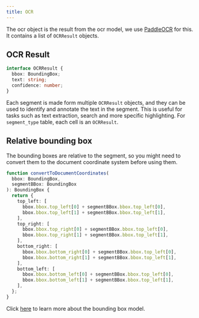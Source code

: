 ```yaml
---
title: OCR
---
```


The ocr object is the result from the ocr model, we use [PaddleOCR](https://github.com/PaddlePaddle/PaddleOCR) for this.
It contains a list of `OCRResult` objects.

## OCR Result

```typescript
interface OCRResult {
  bbox: BoundingBox;
  text: string;
  confidence: number;
}
```

Each segment is made form multiple `OCRResult` objects, and they can be used to identify and annotate the text in the segment.
This is useful for tasks such as text extraction, search and more specific highlighting.
For `segment_type` table, each cell is an `OCRResult`.

## Relative bounding box

The bounding boxes are relative to the segment, so you might need to convert them to the document coordinate system before using them.

```typescript
function convertToDocumentCoordinates(
  bbox: BoundingBox,
  segmentBBox: BoundingBox
): BoundingBox {
  return {
    top_left: [
      bbox.bbox.top_left[0] + segmentBBox.bbox.top_left[0],
      bbox.bbox.top_left[1] + segmentBBox.bbox.top_left[1],
    ],
    top_right: [
      bbox.bbox.top_right[0] + segmentBBox.bbox.top_left[0],
      bbox.bbox.top_right[1] + segmentBBox.bbox.top_left[1],
    ],
    bottom_right: [
      bbox.bbox.bottom_right[0] + segmentBBox.bbox.top_left[0],
      bbox.bbox.bottom_right[1] + segmentBBox.bbox.top_left[1],
    ],
    bottom_left: [
      bbox.bbox.bottom_left[0] + segmentBBox.bbox.top_left[0],
      bbox.bbox.bottom_left[1] + segmentBBox.bbox.top_left[1],
    ],
  };
}
```

Click [here](/bounding-box) to learn more about the bounding box model.
